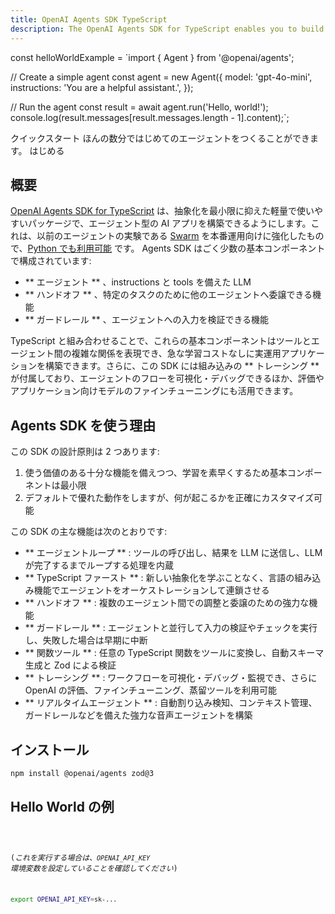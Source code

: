 ```yaml
---
title: OpenAI Agents SDK TypeScript
description: The OpenAI Agents SDK for TypeScript enables you to build agentic AI apps in a lightweight, easy-to-use package with very few abstractions.
---
```



const helloWorldExample = `import { Agent } from '@openai/agents';

// Create a simple agent
const agent = new Agent({
  model: 'gpt-4o-mini',
  instructions: 'You are a helpful assistant.',
});

// Run the agent
const result = await agent.run('Hello, world!');
console.log(result.messages[result.messages.length - 1].content);`;

<Hero>
  <Fragment slot="title">クイックスタート</Fragment>
  <Fragment slot="description">
    ほんの数分ではじめてのエージェントをつくることができます。
  </Fragment>
  <Fragment slot="cta">はじめる</Fragment>
</Hero>

## 概要

[OpenAI Agents SDK for TypeScript](https://github.com/openai/openai-agents-js)
は、抽象化を最小限に抑えた軽量で使いやすいパッケージで、エージェント型の AI アプリを構築できるようにします。これは、以前のエージェントの実験である [Swarm](https://github.com/openai/swarm/tree/main) を本番運用向けに強化したもので、[Python でも利用可能](https://github.com/openai/openai-agents-python) です。 Agents SDK はごく少数の基本コンポーネントで構成されています:

- ** エージェント ** 、instructions と tools を備えた LLM
- ** ハンドオフ ** 、特定のタスクのために他のエージェントへ委譲できる機能
- ** ガードレール ** 、エージェントへの入力を検証できる機能

TypeScript と組み合わせることで、これらの基本コンポーネントはツールとエージェント間の複雑な関係を表現でき、急な学習コストなしに実運用アプリケーションを構築できます。さらに、この SDK には組み込みの ** トレーシング ** が付属しており、エージェントのフローを可視化・デバッグできるほか、評価やアプリケーション向けモデルのファインチューニングにも活用できます。

## Agents SDK を使う理由

この SDK の設計原則は 2 つあります:

1. 使う価値のある十分な機能を備えつつ、学習を素早くするため基本コンポーネントは最小限
2. デフォルトで優れた動作をしますが、何が起こるかを正確にカスタマイズ可能

この SDK の主な機能は次のとおりです:

- ** エージェントループ ** : ツールの呼び出し、結果を LLM に送信し、LLM が完了するまでループする処理を内蔵
- ** TypeScript ファースト ** : 新しい抽象化を学ぶことなく、言語の組み込み機能でエージェントをオーケストレーションして連鎖させる
- ** ハンドオフ ** : 複数のエージェント間での調整と委譲のための強力な機能
- ** ガードレール ** : エージェントと並行して入力の検証やチェックを実行し、失敗した場合は早期に中断
- ** 関数ツール ** : 任意の TypeScript 関数をツールに変換し、自動スキーマ生成と Zod による検証
- ** トレーシング ** : ワークフローを可視化・デバッグ・監視でき、さらに OpenAI の評価、ファインチューニング、蒸留ツールを利用可能
- ** リアルタイムエージェント ** : 自動割り込み検知、コンテキスト管理、ガードレールなどを備えた強力な音声エージェントを構築

## インストール

```bash
npm install @openai/agents zod@3
```

## Hello World の例

<Code lang="typescript" code={helloWorldExample} title="Hello World" />

(_これを実行する場合は、`OPENAI_API_KEY` 環境変数を設定していることを確認してください_)

```bash
export OPENAI_API_KEY=sk-...
```
